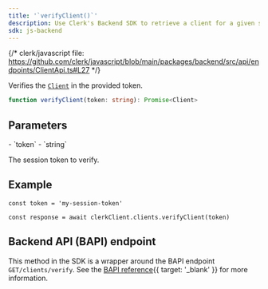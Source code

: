 ```yaml
---
title: '`verifyClient()`'
description: Use Clerk's Backend SDK to retrieve a client for a given session token, if the session is active.
sdk: js-backend
---
```


{/* clerk/javascript file: https://github.com/clerk/javascript/blob/main/packages/backend/src/api/endpoints/ClientApi.ts#L27 */}

Verifies the [`Client`](/docs/references/javascript/client) in the provided token.

```ts
function verifyClient(token: string): Promise<Client>
```

## Parameters

<Properties>
  - `token`
  - `string`

  The session token to verify.
</Properties>

## Example

<Include src="_partials/backend/usage" />

```tsx
const token = 'my-session-token'

const response = await clerkClient.clients.verifyClient(token)
```

## Backend API (BAPI) endpoint

This method in the SDK is a wrapper around the BAPI endpoint `GET/clients/verify`. See the [BAPI reference](/docs/reference/backend-api/tag/Clients#operation/VerifyClient){{ target: '_blank' }} for more information.
